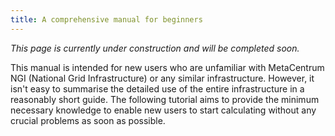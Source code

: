 ```yaml
---
title: A comprehensive manual for beginners
---
```


*This page is currently under construction and will be completed soon.*

This manual is intended for new users who are unfamiliar with MetaCentrum NGI (National Grid Infrastructure) or any similar infrastructure. However, it isn't easy to summarise the detailed use of the entire infrastructure in a reasonably short guide. The following tutorial aims to provide the minimum necessary knowledge to enable new users to start calculating without any crucial problems as soon as possible.
